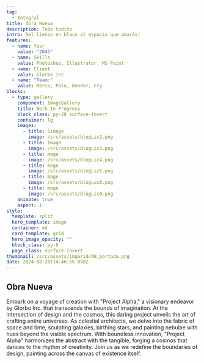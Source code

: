 ```yaml
---
tag:
  - Integral
title: Obra Nueva
description: Todo todito
intro: Del lienzo en blaco al espacio que amarás!
features:
  - name: Year
    value: "2045"
  - name: Skills
    value: Photoshop, Illustrator, MS Paint
  - name: Client
    value: Glorbo inc.
  - name: "Team:"
    value: Marco, Polo, Bender, Fry
blocks:
  - type: gallery
    component: ImageGallery
    title: Work In Progress
    block_class: py-20 surface-invert
    container: lg
    images:
      - title: 1image
        image: /src/assets/blogLic2.png
      - title: Image
        image: /src/assets/blogLic3.png
      - title: mage
        image: /src/assets/blogLic4.png
      - title: mage
        image: /src/assets/blogLic5.png
      - title: mage
        image: /src/assets/blogLuz0.png
      - title: mage
        image: /src/assets/blogLic0.png
    animate: true
    aspect: 1
style:
  template: split
  hero_template: image
  container: md
  card_template: grid
  hero_image_opacity: ""
  block_class: py-0
  page_class: surface-invert
thumbnail: /src/assets/imgGrid/ON_portada.png
date: 2024-08-20T14:46:56.898Z
---
```


## Obra Nueva

Embark on a voyage of creation with "Project Alpha," a visionary endeavor by Glorbo Inc. that transcends the bounds of imagination. At the intersection of design and the cosmos, this daring project unveils the art of crafting entire universes. As celestial architects, we delve into the fabric of space and time, sculpting galaxies, birthing stars, and painting nebulae with hues beyond the visible spectrum. With boundless innovation, "Project Alpha" harmonizes the abstract with the tangible, forging a cosmos that dances to the rhythm of creativity. Join us as we redefine the boundaries of design, painting across the canvas of existence itself.
